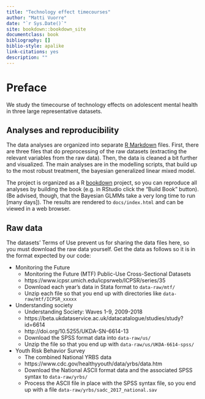 ```yaml
--- 
title: "Technology effect timecourses"
author: "Matti Vuorre"
date: "`r Sys.Date()`"
site: bookdown::bookdown_site
documentclass: book
bibliography: []
biblio-style: apalike
link-citations: yes
description: ""
---
```


# Preface

We study the timecourse of technology effects on adolescent mental health in three large representative datasets.

## Analyses and reproducibility

The data analyses are organized into separate [R Markdown](https://rmarkdown.rstudio.com/) files. First, there are three files that do preprocessing of the raw datasets (extracting the relevant variables from the raw data). Then, the data is cleaned a bit further and visualized. The main analyses are in the modelling scripts, that build up to the most robust treatment, the bayesian generalized linear mixed model. 

The project is organized as a R [bookdown](https://bookdown.org/yihui/bookdown/) project, so you can reproduce all analyses by building the book (e.g. in RStudio click the "Build Book" button). (Be advised, though, that the Bayesian GLMMs take a very long time to run [many days]). The results are rendered to `docs/index.html` and can be viewed in a web browser.

## Raw data

The datasets' Terms of Use prevent us for sharing the data files here, so you must download the raw data yourself. Get the data as follows so it is in the format expected by our code: 

- Monitoring the Future
	- Monitoring the Future (MTF) Public-Use Cross-Sectional Datasets
	- https://www.icpsr.umich.edu/icpsrweb/ICPSR/series/35
	- Download each year's data in Stata format to `data-raw/mtf/`
	- Unzip each file so that you end up with directories like `data-raw/mtf/ICPSR_xxxxx`
	
- Understanding society
	- Understanding Society: Waves 1-9, 2009-2018
	- https://beta.ukdataservice.ac.uk/datacatalogue/studies/study?id=6614
	- http://doi.org/10.5255/UKDA-SN-6614-13
	- Download the SPSS format data into `data-raw/us/`
	- Unzip the file so that you end up with `data-raw/us/UKDA-6614-spss/`
	
- Youth Risk Behavior Survey
	- The combined National YRBS data 
	- https://www.cdc.gov/healthyyouth/data/yrbs/data.htm
	- Download the National ASCII format data and the associated SPSS syntax to `data-raw/yrbs/`
	- Process the ASCII file in place with the SPSS syntax file, so you end up with a file `data-raw/yrbs/sadc_2017_national.sav`
